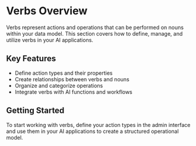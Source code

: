 # Verbs Overview

Verbs represent actions and operations that can be performed on nouns within your data model. This section covers how to define, manage, and utilize verbs in your AI applications.

## Key Features

- Define action types and their properties
- Create relationships between verbs and nouns
- Organize and categorize operations
- Integrate verbs with AI functions and workflows

## Getting Started

To start working with verbs, define your action types in the admin interface and use them in your AI applications to create a structured operational model.
